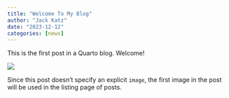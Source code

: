 ```yaml
---
title: "Welcome To My Blog"
author: "Jack Katz"
date: "2023-12-12"
categories: [news]
---
```


This is the first post in a Quarto blog. Welcome!

![](thumbnail.jpg)

Since this post doesn't specify an explicit `image`, the first image in the post will be used in the listing page of posts.
